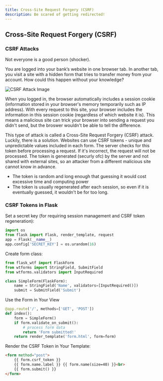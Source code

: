 ---
title: Cross-Site Request Forgery (CSRF)
description: Be scared of getting redirected!
---

## Cross-Site Request Forgery (CSRF)

### CSRF Attacks

Not everyone is a good person (shocker). 

You are logged into your bank’s website in one browser tab. In another tab, you visit a site with a hidden form that tries to 
transfer money from your account. How could this happen without your knowledge?

![CSRF Attack Image](/csrf-attack.webp)

When you logged in, the browser automatically includes a session cookie (information stored in your 
browser's memory temporarily such as IP address). With every request to this site, your browser includes 
the information in this session cookie (regardless of which website it is). This means a malicious site can 
trick your browser into sending a request you didn't send, but the broswer wouldn't be able to tell the difference. 

This type of attack is called a Cross-Site Request Forgery (CSRF) attack. Luckily, there is a solution. Websites can use CSRF tokens - 
unique and unpredictable values included in each form. The server checks for this token before processing a request. If it's incorrect, 
the request will not be processed.  The token is generated (securly ofc) by the server and not shared with external sites, 
so an attacker from a different malicious site cannot know in advance. 
- The token is random and long enough that guessing it would cost excessive time and computing power
- The token is usually regenerated after each session, so even if it is eventually guessed, it wouldn't be for too long. 


### CSRF Tokens in Flask

Set a secret key (for requiring session management and CSRF token regeneration): 
```python
import os
from flask import Flask, render_template, request
app = Flask(__name__)
app.config['SECRET_KEY'] = os.urandom(16)
```

Create form class:
```python
from flask_wtf import FlaskForm
from wtforms import StringField, SubmitField
from wtforms.validators import InputRequired

class SimpleForm(FlaskForm):
    name = StringField('Name', validators=[InputRequired()])
    submit = SubmitField('Submit')
```

Use the Form in Your View
```python
@app.route('/', methods=['GET', 'POST'])
def index():
    form = SimpleForm()
    if form.validate_on_submit():
        # process form data
        return 'Form submitted!'
    return render_template('form.html', form=form)
```

Render the CSRF Token in Your Template:

```html
<form method="post">
    {{ form.csrf_token }}
    {{ form.name.label }} {{ form.name(size=40) }}<br>
    {{ form.submit() }}
</form>
```
